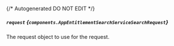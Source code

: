 {/* Autogenerated DO NOT EDIT  */}

##### `request` *{`components.AppEntitlementSearchServiceSearchRequest`}*
The request object to use for the request.
<Collapsible openLabel={Labels.showProperties} closeLabel={Labels.hideProperties}>
    <AppEntitlementSearchServiceSearchRequest/>
</Collapsible>


